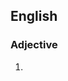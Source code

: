 {{also|en route}}
==English==

===Adjective===
{{head|en|misspelling}}

# {{misspelling of|en route|lang=en}}